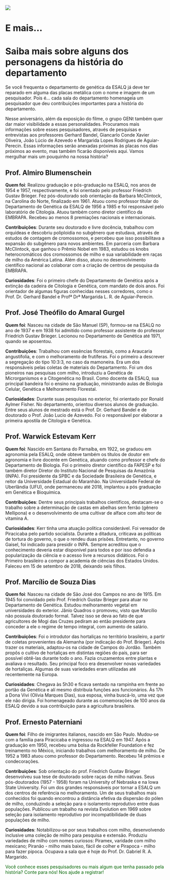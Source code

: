 ![](img/convite_niver.png)

# E mais...

# Saiba mais sobre alguns dos personagens da história do departamento

Se você frequenta o departamento de genética da ESALQ já deve ter reparado em alguma das placas metálica com o nome e imagem de um pesquisador. Pois é... cada sala do departamento homenageia um pesquisador que deu contribuições importantes para a história do departamento.

Nesse aniversário, além da exposição do filme, o grupo GENt também quer dar maior visibilidade a essas personalidades. Procuramos mais informações sobre esses pesquisadores, através de pesquisas e entrevistas aos professores Gerhard Bandel, Giancarlo Conde Xavier Oliveira, João Lúcio de Azevedo e Margarida Lopes Rodrigues de Aguiar-Perecin. Essas informações serão anexadas próximas às placas nos dias próximos ao evento, mas também ficarão disponíveis aqui. Vamos mergulhar mais um pouquinho na nossa história?

## Prof. Almiro Blumenschein

**Quem foi**: Realizou graduação e pós-graduação na ESALQ,  nos anos de 1954 e 1957, respectivamente, e foi orientado pelo professor Friedrich Gustav Brieger. Fez pós-doutorado sob orientação da Barbara McClintock, na Carolina do Norte, finalizado em 1961. Atuou como professor titular do Departamento de Genética da ESALQ de 1956 a 1985 e foi responsável pelo laboratório de Citologia. Atuou também como diretor científico da EMBRAPA. Recebeu ao menos 8 premiações nacionais e internacionais.

**Contribuições**: Durante seu doutorado e livre docência, trabalhou com orquídeas e descobriu poliploidia no subgênero que estudava, através de estudos de contagem de cromossomos, e percebeu que isso possibilitava a expansão do subgênero para novos ambientes. Em parceria com Barbara McClintock, que ganhou o Prêmio Nobel em 1983, estudou os knobs heterocromáticos dos cromossomos de milho e sua variabilidade em raças de milho da América Latina. Além disso, atuou no desenvolvimento científico nacional ao colaborar com a criação de centros de pesquisa da EMBRAPA.

**Curiosidades**: Foi o primeiro chefe do Departamento de Genética após a extinção da cadeira de Citologia e Genética, com mandato de dois anos. Foi orientador de algumas figuras conhecidas nesses corredores, como o Prof. Dr. Gerhard Bandel e  Profª Drª Margarida L. R. de Aguiar-Perecin.  

## Prof. José Theófilo do Amaral Gurgel

**Quem foi**:  Nasceu na cidade de São Manuel (SP), formou-se na ESALQ no ano de 1937 e em 1938 foi admitido como professor assistente do professor Friedrich Gustav Brieger. Lecionou no Departamento de Genética até 1971, quando se aposentou. 

**Contribuições**: Trabalhou com essências florestais, como a Araucaria angustifolia, e com o melhoramento de frutíferas. Foi o primeiro a descrever a segregação do tipo 10:3:3, no caso da mamoneira.  Era um dos responsáveis pelas coletas de materiais do Departamento. Foi um dos pioneiros nas pesquisas com milho, introduziu a Genética de Microrganismos e a Citogenética no Brasil.  Como docente da ESALQ, sua principal bandeira foi o ensino na graduação, ministrando aulas de Biologia Celular, Genética e Melhoramento Florestal.

**Curiosidades**: Durante suas pesquisas no exterior, foi orientado por Ronald Aylmer Fisher. No departamento, orientou diversos alunos de graduação. Entre seus alunos de mestrado está o Prof. Dr. Gerhard Bandel e de doutorado o Prof. João Lucio de Azevedo. Foi o responsável por elaborar a primeira apostila de Citologia e Genética.

## Prof. Warwick Estevam Kerr

**Quem foi**: Nascido em Santana do Parnaíba, em 1922, se graduou em agronomia pela ESALQ, onde obteve também os títulos de doutor em agronomia e livre docente em Genética, atuando como professor e chefe do Departamento de Biologia. Foi o primeiro diretor científico da FAPESP e foi também diretor Diretor do Instituto Nacional de Pesquisas da Amazônia (INPA). Foi presidente da SPBC e da Sociedade Brasileira de Genética, e reitor da Universidade Estadual do Maranhão. Na Universidade Federal de Uberlândia (UFU), onde permaneceu até 2018, implantou a pós graduação em Genética e Bioquímica.

**Contribuições**: Dentre seus principais trabalhos científicos, destacam-se o trabalho sobre a determinação de castas em abelhas sem ferrão (gênero Mellipona) e o desenvolvimento de uma cultivar de alface com alto teor de vitamina A. 

**Curiosidades**: Kerr tinha uma atuação política considerável. Foi vereador de Piracicaba pelo partido socialista. Durante a ditadura, criticava as políticas de tortura do governo, o que o rendeu duas prisões. Entretanto, no governo Gaisel, foi indicado para presidir o INPA. Sempre acreditou que o conhecimento deveria estar disponível para todos e por isso defendia a popularização da ciência e o acesso livre a recursos didáticos. Foi o Primeiro brasileiro a compor a academia de ciências dos Estados Unidos. Faleceu em 15 de setembro de 2018, deixando seis filhos. 

## Prof. Marcílio de Souza Dias

**Quem foi**: Nasceu na cidade de São José dos Campos no ano de 1915. Em 1945 foi convidado pelo Prof. Friedrich Gustav Brieger para atuar no Departamento de Genética. Estudou melhoramento vegetal em universidades do exterior. Jânio Quadros o promoveu, visto que Marcílio não possuía doutorado formal. Talvez isso se deva ao fato de que agricultores de Mogi das Cruzes pediram ao então presidente para conceder a ele o regime de tempo integral, com aumento de salário. 

**Contribuições**: Foi o introdutor das hortaliças no território brasileiro, a partir de coletas provenientes da Alemanha (por indicação do Prof. Brieger). Após trazer os materiais, adaptou-os na cidade de Campos do Jordão. Também propôs o cultivo de hortaliças em distintas regiões do país, para ser possível obtê-las durante todo o ano. Fazia cruzamentos entre plantas e avaliava o resultado. Seu principal foco era desenvolver novas variedades de hortaliças. Algumas de suas variedades eram utilizadas até recentemente na Europa. 

**Curiosidades**: Chegava às 5h30 e ficava sentado na rampinha em frente ao portão da Genética e alí mesmo distribuía funções aos funcionários. Às 17h a Dona Vivi (Olívia Marques Dias), sua esposa, vinha buscá-lo, uma vez que ele não dirigia. Foi homenageado durante as comemorações de 100 anos da ESALQ devido a sua contribuição para a agricultura brasileira. 

## Prof. Ernesto Paterniani

**Quem foi**: Filho de imigrantes italianos, nascido em São Paulo. Mudou-se com a família para Piracicaba e ingressou na ESALQ em 1947. Após a graduação em 1950, recebeu uma bolsa da Rockfeller Foundation e fez treinamento no México, iniciando trabalhos com melhoramento de milho. De 1952 a 1983 atuou como professor do Departamento.  Recebeu 14 prêmios e condecorações.

**Contribuições**: Sob orientação do prof. Friedrich Gustav Brieger desenvolveu sua tese de doutorado sobre raças de milho nativas. Seus pós-doutorados (1957 - 1958) foram na University of Nebraska e na Iowa State University. Foi um dos grandes responsáveis por tornar a ESALQ um dos centros de referência no melhoramento. Um de seus trabalhos mais conhecidos foi quando encontrou a distância efetiva da dispersão do pólen de milho, conduzindo a seleção para o isolamento reprodutivo entre duas populações. Publicou um trabalho na revista Evolution em 1969 sobre seleção para isolamento reprodutivo por incompatibilidade de duas populações de milho. 

**Curiosidades**: Notabilizou-se por seus trabalhos com milho, desenvolvendo inclusive uma coleção de milho para pesquisa e extensão. Produziu variedades de milho com nomes curiosos: Piramex, varidade com milho mexicano; Piranão - milho mais baixo, fácil de colher e Pirapoca - milho para fazer pipoca. Ocupava a sala que é hoje do Prof. Dr. Gabriel R. A. Margarido. 

<font color="darkgreen">Você conhece esses pesquisadores ou mais algum que tenha passado pela história? Conte para nós! Nos ajude a registrar!</font>


